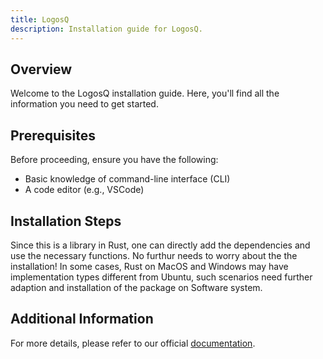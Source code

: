 ```yaml
---
title: LogosQ
description: Installation guide for LogosQ.
---
```


## Overview

Welcome to the LogosQ installation guide. Here, you'll find all the information you need to get started.

## Prerequisites

Before proceeding, ensure you have the following:

- Basic knowledge of command-line interface (CLI)
- A code editor (e.g., VSCode)

## Installation Steps

Since this is a library in Rust, one can directly add the dependencies and use the necessary functions. No furthur needs to worry about the the installation! In some cases, Rust on MacOS and Windows may have implementation types different from Ubuntu, such scenarios need further adaption and installation of the package on Software system. 

## Additional Information

For more details, please refer to our official [documentation](#).
